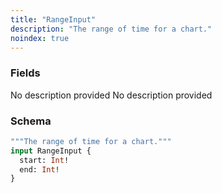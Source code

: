 ```yaml
---
title: "RangeInput"
description: "The range of time for a chart."
noindex: true
---
```


### Fields

<ResponseField name="start" type="Int!" required>
  No description provided
</ResponseField>

<ResponseField name="end" type="Int!" required>
  No description provided
</ResponseField>

### Schema


```graphql 
"""The range of time for a chart."""
input RangeInput {
  start: Int!
  end: Int!
}
```
